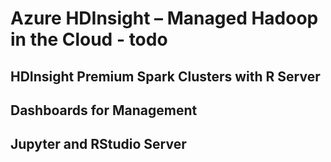 # Azure HDInsight -- Managed Hadoop in the Cloud - todo



## HDInsight Premium Spark Clusters with R Server

## Dashboards for Management

## Jupyter and RStudio Server